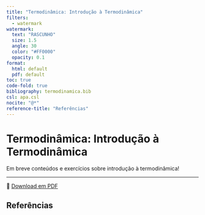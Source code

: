 ```yaml
---
title: "Termodinâmica: Introdução à Termodinâmica"
filters:
  - watermark
watermark:
  text: "RASCUNHO"
  size: 1.5
  angle: 30
  color: "#FF0000"
  opacity: 0.1
format:
  html: default
  pdf: default
toc: true
code-fold: true
bibliography: termodinamica.bib
csl: apa.csl
nocite: "@*"
reference-title: "Referências"
---
```


# Termodinâmica: Introdução à Termodinâmica

Em breve conteúdos e exercícios sobre introdução à termodinâmica!

---

📄 [Download em PDF](./introducao-termodinamica.pdf){target="_blank"}

## Referências
